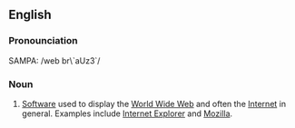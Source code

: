 ==English==
===Pronounciation===
SAMPA: /web br\`aUz3`/
===Noun===
# [[Software]] used to display the [[World Wide Web]] and often the [[Internet]] in general. Examples include [[w:Internet Explorer|Internet Explorer]] and [[w:Mozilla|Mozilla]].
{{wikipedia}}